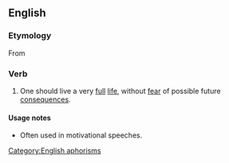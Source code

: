 ==English==

===Etymology===
From {{etyl|la|en}} {{term|vive ut vivas|lang=la}}

===Verb===
{{infl|en|verb|head=to [[live]] [[life]] to the [[fullest]]}}

# One should live a very [[full]] [[life]], without [[fear]] of possible future [[consequences]].

====Usage notes====
*Often used in motivational speeches.

[[Category:English aphorisms]]
